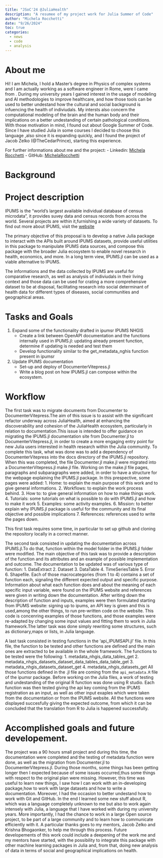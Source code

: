 ```yaml
---
title: "JSoC'24 @JuliaHealth"
description: "A resumee of my project work for Julia Summer of Code"
author: "Michela Rocchetti"
date: "9/26/2024"
toc: true
categories:
  - news
  - code
  - analysis
---
```

# About me 

Hi! I am Michela, I hold a Master's degree in Physics of complex systems and I am actually working as a software engineer in Rome, were I came from . 
During my university years I gained interest in the usage of modeling and AI methodologies to improve healthcare, and how those tools can be used 
to better undestand how the cultural and social background is infuencing the health of indiviudals. My intersts also concern the computational modeling 
of the brain and the human body and their implications on a better undestanding of certain pathological conditions. 
With those motivation in mind, I found out about Google Summer of Code. Since I have studied Julia in some courses I decided to choose this language
,also since it is expanding quickly, and I found the project of Jacob Zelko (@TheCedarPrince), starting this experience. 

For further informations about me and the project:
- Linkedin: [Michela Rocchetti](https://www.linkedin.com/in/michela-rocchetti-261793218/)
- GitHub: [MichelaRocchetti](https://github.com/MichelaRocchetti)

# Background


# Project description 

IPUMS is the “world’s largest available individual database of census microdata”, it provides
suvey data and census records from across the world. Several projects are within it,furnishing a wide variety of datasets.
To find out more about IPUMS, visit the [website](https://www.ipums.org) 

The primary objective of this proposal is to develop a native Julia package to interact with the APIs built around IPUMS datasets, 
provide useful utilities in this package to manipulate IPUMS data sources,
 and compose this package with the broader Julia ecosystem to enable novel research in health, economics, and more. In a long term view, 
 IPUMS.jl can be used as a viable alternative to IPUMS.

 The informations and the data collected by IPUMS are useful for comparative research, as well as analysis of indiviudals in their living context and 
 those data can be used for crating a more comprehensive dataset to be at disposal, facilitating research into social determinant of health data for different types of 
 diseases, social communities and geographical areas.


# Tasks and Goals

1. Expand some of the functionality drafted in ipumsr  IPUMS NHGIS
    - Create a link between OpenAPI documentation and the functions internally used in IPUMS.jl:
    updating already present function, determine if updating is needed and test them
    - Develop functionality similar to the get_metadata_nghis function present in ipumsr

2. Update IPUMS documentation
    - Set-up and deploy of DocumenterVitepress.jl  
    - Write a blog post on how IPUMS.jl can compose within the ecosystem.


# Workflow 
The first task was to migrate documents from Documenter to DocumenterVitepress.The aim of this issue is to assist with the significant refactor underway across JuliaHealth, 
aimed at enhancing the discoverability and cohesion of the JuliaHealth ecosystem, particularly in relation to documentation.This issue is intended to offer guidance on migrating
the IPUMS.jl documentation site from Documenter.jl to DocumenterVitepress.jl, in order to create a more engaging entry point for new Julia users interested in health research within the Julia community.
To complete this task, what was done was to add a dependency of DocumenterVitepress into the docs directory of the IPUMS.jl repository. 
When this was completed, the file Documenter.jl make.jl were migrated into a DocumenterVitepress.jl make.jl file. Working on the make.jl file pages, paragraphs and subparagraphs were added, in order to have
a structure for the webpage explaining the IPUMS.jl package. In this prespective, some pages were added:
  1. Home: to explain the main purpose of this work and to give general informations.
  2. Workflows: to explain the work process behind.
  3. How to: to give general information on how to make things work.
  4. Tutorials: some tutorials on what is possible to do with IPUMS.jl and how to make it work 
  5. Examples: some activity examples.
  6. Mission: to better explain why IPUMS.jl package is useful for the community and its final objective and possible implications
  7. References: references used to write the pages down.

This first task requires some time, in particular to set up github  and cloning the repository locally in a correct manner.

The second task consisted in updating the documentation across IPUMS.jl.To do that, function within the model folder in the IPUMS.jl folder were modified. The main objective of this task was to provide
a description of the function and its attributes and an example of possible implementation and outcome. The documentation to be updated was of various type of function:
  1. DataExtract
  2. Dataset
  3. DataTable
  4. TimeSeriesTable
  5. Error
  6. Shapefile.
  Each of those macrocategories (from 1 to 4) contains a set of function each, signaling the  different expected output and specific purpose.
  Information about what each function does and about the meaning of each specific input variable, were found on the IPUMS website and references were given in writing down
  the documentation. 
  After writing down the description of function and inputs, examples were then formulated starting from IPUMS website: signing up to ipums, an API key 
  is given and this is used,among the other things, to run pre-written code on the website. This code is concenring examples of those functions, and those examples
  were re-adapted by changing some input values and fitting them to work in Julia framework.The latter task was done simply rewriting some structures, such as dictionary,maps or lists, in
  Julia language. 

  A last task consisted in testing functions in the 'api_IPUMSAPI.jl' file. In this file, the function to be tested and other functions are defined and the main ones are extracted to be
  available in the whole framework. The functions to be tested were the following:
    1. metadata_nhgis_data_tables_get
    2. metadata_nhgis_datasets_dataset_data_tables_data_table_get
    3. metadata_nhgis_datasets_dataset_get
    4. metadata_nhgis_datasets_get
    All those functions defined in the .jl file are coming from the `api_metadata.R` file of the ipumsr package. 
    Before working on the Julia files, a work of testing and undestanding of the original R function was done using R studio. 
    Each function was then tested giving the api key coming from the IPUMS registration as an input, as well as other input exaples which were taken from the documentation 
    or from the IPUMS website. All the functions were displayed succesfully giving the expected outcome, from which it can be concluded that the translation from R to Julia is happened successfully.




# Accomplished goals and future developement. 

The project was a 90 hours small project and during this time, the documentation were completed and the testing of metadata function were done, as well as the migration from Documenter.jl to DocumenterVitepress.jl.
During those months, some things has been getting longer then I expected because of some issues occurred,thus some things with respect to the original plan were missing. However, this time was useful to learn new things, I saw how 
I can work with an in-developing package,how to work with large datasets and how to write a documentation. Moreover, I had the occasion to better undestand how to work with Git and GitHub. In the end I learned some new stuff about R, which was a language completely unknown to me but also to 
work again intensely with Julia, a language that I have worked with during my university years.
More importantly, I had the chance to work in a large Open source project, to be part of a large community and to learn how to communicate efficiently with it. A particular thanks goes to my mentors, Jacob Zelko and Krishna Bhogaonker, to help me through this process.
Future developements of this work could include a deepening of the work me and my mentors have started, with the possibility to integrate this package with other
machine learning packages in Julia and, from that, doing new analysis of data in terms of social and geographical implications on health.